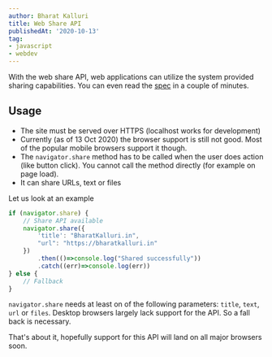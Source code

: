 ```yaml
---
author: Bharat Kalluri
title: Web Share API
publishedAt: '2020-10-13'
tag:
- javascript
- webdev
---
```


With the web share API, web applications can utilize the system provided sharing capabilities. You can even read the [spec](https://w3c.github.io/web-share/)
in a couple of minutes.

## Usage

- The site must be served over HTTPS (localhost works for development)
- Currently (as of 13 Oct 2020) the browser support is still not good. Most of the popular mobile browsers support it though.
- The `navigator.share` method has to be called when the user does action (like button click). You cannot call the method directly (for example on page load).
- It can share URLs, text or files

Let us look at an example

```js
if (navigator.share) {
    // Share API available
    navigator.share({
        'title': "BharatKalluri.in",
        "url": "https://bharatkalluri.in"
    })
        .then(()=>console.log("Shared successfully"))
        .catch((err)=>console.log(err))
} else {
    // Fallback
}
```

`navigator.share` needs at least on of the following parameters: `title`, `text`, `url` or `files`. Desktop browsers largely lack support
for the API. So a fall back is necessary.

That's about it, hopefully support for this API will land on all major browsers soon.